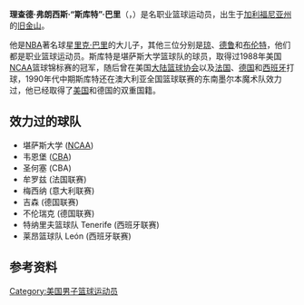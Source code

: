 {{noteTA
|G1=NBA
}}
'''理查德·弗朗西斯·“斯库特”·巴里'''（{{lang-en|'''Richard Francis "Scooter" Barry'''}}，{{bd|1966年|8月13日}}）是名职业篮球运动员，出生于[[加利福尼亚州|加利福尼亚州]]的[[旧金山|旧金山]]。

他是[[NBA|NBA]]著名球星[[里克·巴里|里克·巴里]]的大儿子，其他三位分别是[[琼·巴里|琼]]、[[德鲁·巴里|德鲁]]和[[布伦特·巴里|布伦特]]，他们都是职业篮球运动员。斯库特是堪萨斯大学篮球队的球员，取得过1988年美国[[NCAA|NCAA]]篮球锦标赛的冠军，随后曾在美国[[大陆篮球协会|大陆篮球协会]]以及[[法国|法国]]、[[德国|德国]]和[[西班牙|西班牙]]打球，1990年代中期斯库特还在澳大利亚全国篮球联赛的东南墨尔本魔术队效力过，他已经取得了[[美国|美国]]和德国的双重国籍。

==效力过的球队==
*堪萨斯大学 ([[NCAA|NCAA]])
*韦恩堡 ([[大陆篮球协会|CBA]])
*圣何塞 (CBA)
*牟罗兹 (法国联赛)
*梅西纳 (意大利联赛)
*吉森 (德国联赛)
*不伦瑞克 (德国联赛)
*特纳里夫篮球队 Tenerife (西班牙联赛)
*莱昂篮球队 León (西班牙联赛)

== 参考资料 ==

{{reflist}}

{{Authority control}}

{{DEFAULTSORT:Barry, Scooter}}

[[Category:美国男子篮球运动员|Category:美国男子篮球运动员]]